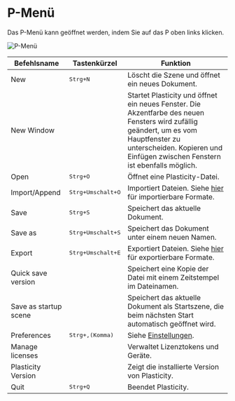 # P-Menü

Das P-Menü kann geöffnet werden, indem Sie auf das P oben links klicken.

![P-Menü](/img/file-menu.png)

| Befehlsname          | Tastenkürzel                    | Funktion                                                                                                                                                                                         |
| --------------------- | ------------------------------- | ------------------------------------------------------------------------------------------------------------------------------------------------------------------------------------------------ |
| New                   | <kbd>Strg+N</kbd>             | Löscht die Szene und öffnet ein neues Dokument.                                                                                                                                                   |
| New Window            |                                 | Startet Plasticity und öffnet ein neues Fenster. Die Akzentfarbe des neuen Fensters wird zufällig geändert, um es vom Hauptfenster zu unterscheiden. Kopieren und Einfügen zwischen Fenstern ist ebenfalls möglich. |
| Open                  | <kbd>Strg+O</kbd>             | Öffnet eine Plasticity-Datei.                                                                                                                                                                     |
| Import/Append         | <kbd>Strg+Umschalt+O</kbd>  | Importiert Dateien. Siehe [hier](import-export#file-import) für importierbare Formate.                                                                                                          |
| Save                  | <kbd>Strg+S</kbd>             | Speichert das aktuelle Dokument.                                                                                                                                                                  |
| Save as               | <kbd>Strg+Umschalt+S</kbd>  | Speichert das Dokument unter einem neuen Namen.                                                                                                                                                   |
| Export                | <kbd>Strg+Umschalt+E</kbd>  | Exportiert Dateien. Siehe [hier](import-export#file-export) für exportierbare Formate.                                                                                                          |
| Quick save version    |                                 | Speichert eine Kopie der Datei mit einem Zeitstempel im Dateinamen.                                                                                                                               |
| Save as startup scene |                             | Speichert das aktuelle Dokument als Startszene, die beim nächsten Start automatisch geöffnet wird.                                                                                                |
| Preferences           | <kbd>Strg+,(Komma)</kbd>     | Siehe [Einstellungen](preferences).                                                                                                                                                             |
| Manage licenses       |                                 | Verwaltet Lizenztokens und Geräte.                                                                                                                                                                |
| Plasticity Version    |                                 | Zeigt die installierte Version von Plasticity.                                                                                                                                                     |
| Quit                  | <kbd>Strg+Q</kbd>             | Beendet Plasticity.                                                                                                                                                                               |
